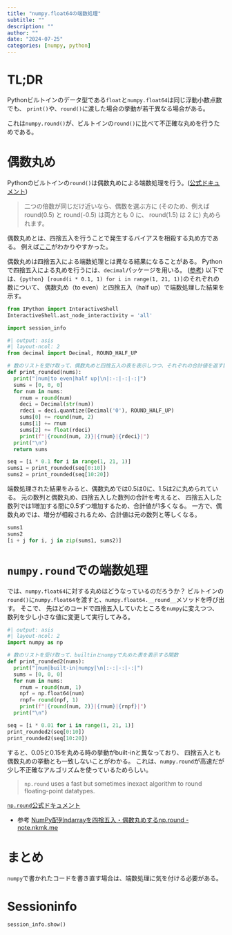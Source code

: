 ```yaml
---
title: "numpy.float64の端数処理"
subtitle: ""
description: ""
author: ""
date: "2024-07-25"
categories: [numpy, python]
---
```


# TL;DR
Pythonビルトインのデータ型である`float`と`numpy.float64`は同じ浮動小数点数でも、
`print()`や、`round()`に渡した場合の挙動が若干異なる場合がある。

これは`numpy.round()`が、ビルトインの`round()`に比べて不正確な丸めを行うためである。

# 偶数丸め

Pythonのビルトインの`round()`は偶数丸めによる端数処理を行う。([公式ドキュメント](https://docs.python.org/ja/3/library/functions.html#round))

> 二つの倍数が同じだけ近いなら、偶数を選ぶ方に (そのため、例えば round(0.5) と round(-0.5) は両方とも 0 に、 round(1.5) は 2 に) 丸められます。

偶数丸めとは、四捨五入を行うことで発生するバイアスを相殺する丸め方である。
例えば[ここ](https://web.fourm.co.jp/blog20221207/)がわかりやすかった。

偶数丸めは四捨五入による端数処理とは異なる結果になることがある。
Pythonで四捨五入による丸めを行うには、`decimal`パッケージを用いる。
([参考](https://note.nkmk.me/python-round-decimal-quantize/#_3))
以下では、`{python} [round(i * 0.1, 1) for i in range(1, 21, 1)]`のそれぞれの数について、
偶数丸め（to even）と四捨五入（half up）で端数処理した結果を示す。

```python
from IPython import InteractiveShell
InteractiveShell.ast_node_interactivity = 'all'

import session_info
```

```python
#| output: asis
#| layout-ncol: 2
from decimal import Decimal, ROUND_HALF_UP

# 数のリストを受け取って、偶数丸めと四捨五入の表を表示しつつ、それぞれの合計値を返す関数
def print_rounded(nums):
  print("|num|to even|half up|\n|:-:|-:|-:|")
  sums = [0, 0, 0]
  for num in nums:
    rnum = round(num)
    deci = Decimal(str(num))
    rdeci = deci.quantize(Decimal('0'), ROUND_HALF_UP)
    sums[0] += round(num, 2)
    sums[1] += rnum
    sums[2] += float(rdeci)
    print(f"|{round(num, 2)}|{rnum}|{rdeci}|")
  print("\n")
  return sums

seq = [i * 0.1 for i in range(1, 21, 1)]
sums1 = print_rounded(seq[0:10])
sums2 = print_rounded(seq[10:20])
```

端数処理された結果をみると、偶数丸めでは0.5は0に、1.5は2に丸められている。
元の数列と偶数丸め、四捨五入した数列の合計を考えると、
四捨五入した数列では1増加する間に0.5ずつ増加するため、合計値が1多くなる。
一方で、偶数丸めでは、増分が相殺されるため、合計値は元の数列と等しくなる。

```python
sums1
sums2
[i + j for i, j in zip(sums1, sums2)]
```

# `numpy.round`での端数処理

では、`numpy.float64`に対する丸めはどうなっているのだろうか？
ビルトインの`round()`に`numpy.float64`を渡すと、`numpy.float64.__round__`メソッドを呼び出す。
そこで、 先ほどのコードで四捨五入していたところを`numpy`に変えつつ、
数列を少し小さな値に変更して実行してみる。

```python
#| output: asis
#| layout-ncol: 2
import numpy as np

# 数のリストを受け取って、builtinとnumpyで丸めた表を表示する関数
def print_rounded2(nums):
  print("|num|built-in|numpy|\n|:-:|-:|-:|")
  sums = [0, 0, 0]
  for num in nums:
    rnum = round(num, 1)
    npf = np.float64(num)
    rnpf= round(npf, 1)
    print(f"|{round(num, 2)}|{rnum}|{rnpf}|")
  print("\n")

seq = [i * 0.01 for i in range(1, 21, 1)]
print_rounded2(seq[0:10])
print_rounded2(seq[10:20])
```

すると、0.05と0.15を丸める時の挙動がbuilt-inと異なっており、
四捨五入とも偶数丸めの挙動とも一致しないことがわかる。
これは、`numpy.round`が高速だが少し不正確なアルゴリズムを使っているためらしい。

> `np.round` uses a fast but sometimes inexact algorithm to round floating-point datatypes.

[`np.round`公式ドキュメント](https://numpy.org/doc/stable/reference/generated/numpy.round.html)

- 参考 [NumPy配列ndarrayを四捨五入・偶数丸めするnp.round - note.nkmk.me](https://note.nkmk.me/python-numpy-round/#nproundpythonround)

# まとめ

`numpy`で書かれたコードを書き直す場合は、端数処理に気を付ける必要がある。

# Sessioninfo

```python
session_info.show()
```
